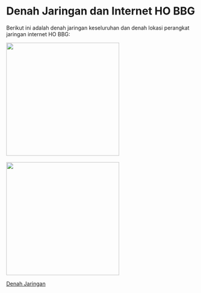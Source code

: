 # Denah Jaringan dan Internet HO BBG

Berikut ini adalah denah jaringan keseluruhan dan denah lokasi perangkat jaringan internet HO BBG:

![]()<img src="/jaringan/denahjaringan.webp" width="300" height="300"></img>
<br></br>
![]()<img src="/jaringan/denahperangkatjaringan.webp" width="300" height="300"></img>

[Denah Jaringan](https://www.figma.com/board/dN1WZDUiIBYY2Ux619LzoV/Denah-Jaringan-Internet-HO-BBG?node-id=0-1&t=uBhQra5Wz71v1QiQ-1)